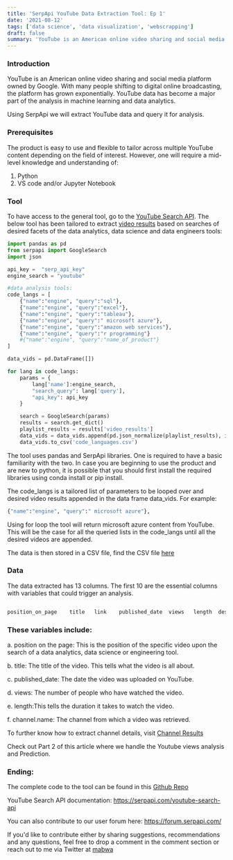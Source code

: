```yaml
---
title: 'SerpApi YouTube Data Extraction Tool: Ep 1'
date: '2021-08-12'
tags: ['data science', 'data visualization', 'webscrapping']
draft: false
summary: 'YouTube is an American online video sharing and social media platform owned by Google. With many people shifting to digital online broadcasting, the platform has grown exponentially. YouTube data has become a major part of the analysis in machine learning and data analytics.'
---
```


### Introduction

YouTube is an American online video sharing and social media platform owned by Google. With many people shifting to digital online broadcasting, the platform has grown exponentially. YouTube data has become a major part of the analysis in machine learning and data analytics.

Using SerpApi we will extract YouTube data and query it for analysis.

### Prerequisites

The product is easy to use and flexible to tailor across multiple YouTube content depending on the field of interest. However, one will require a mid-level knowledge and understanding of:

<ol>
  <li>Python</li>
  <li>VS code and/or Jupyter Notebook</li>
</ol>

### Tool

To have access to the general tool, go to the [YouTube Search API](https://serpapi.com/youtube-search-api). The below tool has been tailored to extract [video results](https://serpapi.com/youtube-video-results) based on searches of desired facets of the data analytics, data science and data engineers tools:

```python
import pandas as pd
from serpapi import GoogleSearch
import json

api_key =  "serp_api_key"
engine_search = "youtube"

#data analysis tools:
code_langs = [
    {"name":"engine", "query":"sql"},
    {"name":"engine", "query":"excel"},
    {"name":"engine", "query":"tableau"},
    {"name":"engine", "query":" microsoft azure"},
    {"name":"engine", "query":"amazon web services"},
    {"name":"engine", "query":"r programming"}
    #{"name":"engine", "query":"name_of_product"}   
]

data_vids = pd.DataFrame([])

for lang in code_langs:
    params = {
        lang['name']:engine_search, 
        "search_query": lang['query'],
        "api_key": api_key
    }

    search = GoogleSearch(params)
    results = search.get_dict()
    playlist_results = results['video_results']
    data_vids = data_vids.append(pd.json_normalize(playlist_results), ignore_index = True)
    data_vids.to_csv('code_languages.csv')
```

The tool uses pandas and SerpApi libraries. One is required to have a basic familiarity with the two. In case you are beginning to use the product and are new to python, it is possible that you should first install the required libraries using conda install or pip install.

The code_langs is a tailored list of parameters to be looped over and desired video results appended in the data frame data_vids. For example:

```python
{"name":"engine", "query":" microsoft azure"},
```

Using for loop the tool will return microsoft azure content from YouTube. This will be the case for all the queried lists in the code_langs until all the desired videos are appended.

The data is then stored in a CSV file, find the CSV file [here](https://github.com/Mabwacharles/Youtube_SerpApi_tool/blob/main/code_languages.csv)

### Data

The data extracted has 13 columns. The first 10 are the essential columns with variables that could trigger an analysis.

```python

position_on_page    title   link    published_date  views   length  description extensions  channel.name    channel.link    channel.verified    channel.thumbnail   thumbnail.static    thumbnail.rich  

```

### These variables include:

a. position on the page: This is the position of the specific video upon the search of a data analytics, data science or engineering tool.

b. title: The title of the video. This tells what the video is all about.

c. published_date: The date the video was uploaded on YouTube.

d. views: The number of people who have watched the video.

e. length:This tells the duration it takes to watch the video.

f. channel.name: The channel from which a video was retrieved.

To further know how to extract channel details, visit [Channel Results](https://serpapi.com/youtube-channel-results)

Check out Part 2 of this article where we handle the Youtube views analysis and Prediction.

### Ending:

The complete code to the tool can be found in this [Github Repo](https://github.com/Mabwacharles/Youtube_SerpApi_tool)

YouTube Search API documentation: https://serpapi.com/youtube-search-api

You can also contribute to our user forum here: https://forum.serpapi.com/

If you'd like to contribute either by sharing suggestions, recommendations and any questions, feel free to drop a comment in the comment section or reach out to me via Twitter at [mabwa](https://twitter.com/mabwacharles)